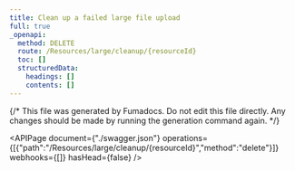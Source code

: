 ```yaml
---
title: Clean up a failed large file upload
full: true
_openapi:
  method: DELETE
  route: /Resources/large/cleanup/{resourceId}
  toc: []
  structuredData:
    headings: []
    contents: []
---
```


{/* This file was generated by Fumadocs.
Do not edit this file directly. Any changes should be made by running the generation command again. */}

<APIPage document={"./swagger.json"} operations={[{"path":"/Resources/large/cleanup/{resourceId}","method":"delete"}]} webhooks={[]} hasHead={false} />